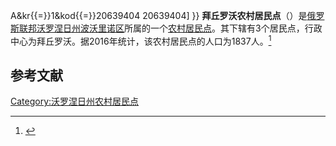 {{Infobox Settlement
| official_name = 拜丘罗沃农村居民点
| native_name = Байчуровское сельское поселение
| settlement_type = [[农村居民点|农村居民点]]
| subdivision_type = [[国家|国家]]
| subdivision_type1 = [[州_(俄罗斯)|州]]
| subdivision_type2 = [[区_(苏联)|区]]
| subdivision_name = {{RUS}}
| subdivision_name1 = [[沃罗涅日州|沃罗涅日州]]
| subdivision_name2 = [[波沃里诺区|波沃里诺区]]
| seat_type = 行政中心
| seat = 拜丘罗沃
| population_as_of=2016
| population_footnotes = <ref name=stat />
| population_total = 1837
| coordinates_display = inline,title
| latd = 51.339425 | latm =  | lats =  | latNS = N
| longd = 42.6843916666667 | longm =  | longs =  | longEW = E
| timezone = [[莫斯科时间|MSK]]
| utc_offset = +3
| blank_name = [[俄罗斯市政土地区划代码|OKTMO编码]]
| blank_info = [http://classif.spb.ru/classificators/view/tma.php?st{{=}}A&kr{{=}}1&kod{{=}}20639404 20639404]
}}
'''拜丘罗沃农村居民点'''（{{lang-ru|Байчуровское сельское поселение}}）是[[俄罗斯联邦|俄罗斯联邦]][[沃罗涅日州|沃罗涅日州]][[波沃里诺区|波沃里诺区]]所属的一个[[农村居民点|农村居民点]]。其下辖有3个居民点，行政中心为拜丘罗沃。据2016年统计，该农村居民点的人口为1837人。<ref name=stat>{{cite web | url = http://www.gks.ru/free_doc/doc_2016/bul_dr/mun_obr2016.rar | title = Численность населения Российской Федерации по муниципальным образованиям на 1 января 2016 года | language = ru | accessdate = 2017-01-02 | archive-date = 2019-05-13 | archive-url = https://web.archive.org/web/20190513150350/http://www.gks.ru/free_doc/doc_2016/bul_dr/mun_obr2016.rar | dead-url = no }}</ref>

== 参考文献 ==
{{reflist}}

{{Russia-stub}}

[[Category:沃罗涅日州农村居民点|Category:沃罗涅日州农村居民点]]